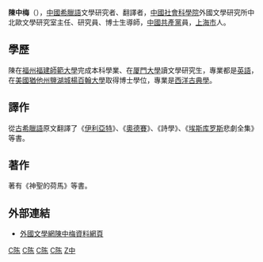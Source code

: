 '''陳中梅'''（{{bd|1954年|1月||}}），[[中國|中國]][[希臘語|希臘語]]文學研究者、翻譯者，[[中國社會科學院|中國社會科學院]]外國文學研究所中北歐文學研究室主任、研究員、博士生導師，[[中國共產黨|中國共產黨]]員，[[上海市|上海市]]人。

==學歷==
陳在[[福州|福州]][[福建師範大學|福建師範大學]]完成本科學業、在[[厦門大學|厦門大學]]讀文學研究生，專業都是[[英語|英語]]，在[[美國|美國]][[猶他州|猶他州]][[鹽湖城|鹽湖城]][[楊百翰大學|楊百翰大學]]取得博士學位，專業是[[西洋古典學|西洋古典學]]。
==譯作==
從[[古希臘語|古希臘語]]原文翻譯了《[[伊利亞特|伊利亞特]]》、《[[奧德賽|奧德賽]]》、《詩學》、《[[埃斯库罗斯|埃斯库罗斯]]悲劇全集》等書。

==著作==
著有《神聖的荷馬》等書。
==外部連結==
*[http://foreignliterature.cass.cn/chinese/NewsInfo.asp?NewsId=1638 外國文學網陳中梅資料網頁] {{Wayback|url=http://foreignliterature.cass.cn/chinese/NewsInfo.asp?NewsId=1638 |date=20160304135253 }}

[[Category:中国文学理论家|C陈]]
[[Category:中国翻译家|C陈]]
[[Category:廈門大學校友|C陈]]
[[Category:上海人|C陈]]
[[Category:陳姓|Z中]]